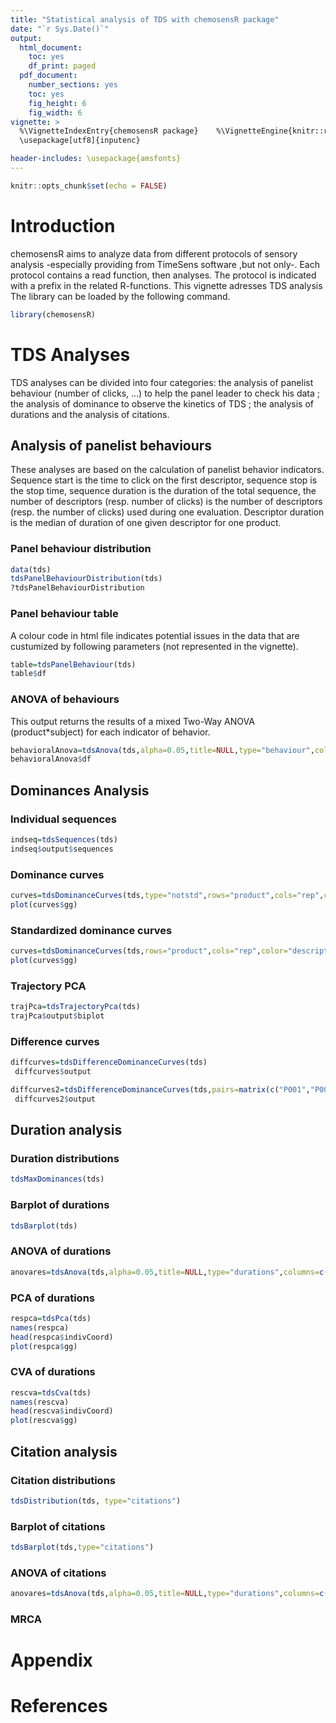 ```yaml
---
title: "Statistical analysis of TDS with chemosensR package"
date: "`r Sys.Date()`"
output:
  html_document:
    toc: yes
    df_print: paged
  pdf_document:
    number_sections: yes
    toc: yes
    fig_height: 6
    fig_width: 6
vignette: >
  %\VignetteIndexEntry{chemosensR package}    %\VignetteEngine{knitr::rmarkdown} 
  \usepackage[utf8]{inputenc}

header-includes: \usepackage{amsfonts}
---
```

```r
knitr::opts_chunk$set(echo = FALSE)
```

# Introduction
chemosensR aims to analyze data from different protocols of sensory analysis -especially providing from TimeSens software ,but not only-. Each protocol contains a read function, then analyses. The protocol is indicated with a prefix in the related R-functions. This vignette adresses TDS analysis
The library can be loaded by the following command.  
```r
library(chemosensR)
```

# TDS Analyses

TDS analyses can be divided into four categories: the analysis of panelist behaviour (number of clicks, ...) to help the panel leader to check his data ; the analysis of dominance to observe the kinetics of TDS ; the analysis of durations and the analysis of citations.

## Analysis of panelist behaviours
These analyses are based on the calculation of panelist behavior indicators. Sequence start is the time to click on the first descriptor, sequence stop is the stop time, sequence duration is the duration of the total sequence, the number of descriptors (resp. number of clicks) is the number of descriptors (resp. the number of clicks) used during one evaluation. Descriptor duration is the median of duration of one given descriptor for one product.

### Panel behaviour distribution

```r
data(tds)
tdsPanelBehaviourDistribution(tds)
?tdsPanelBehaviourDistribution
```

### Panel behaviour table
A colour code in html file indicates potential issues in the data that are custumized by following parameters (not represented in the vignette).

```r
table=tdsPanelBehaviour(tds)
table$df
```

### ANOVA of behaviours

This output returns the results of a mixed Two-Way ANOVA (product*subject) for each indicator of behavior.
```r
behavioralAnova=tdsAnova(tds,alpha=0.05,title=NULL,type="behaviour",columns=c("G_Mean","F_Product","P_Product","F_Product_Significance"))
behavioralAnova$df
```

## Dominances Analysis

### Individual sequences

```r
indseq=tdsSequences(tds) 
indseq$output$sequences
```

### Dominance curves

```r
curves=tdsDominanceCurves(tds,type="notstd",rows="product",cols="rep",color="descriptor",alpha=0.05,smooth=TRUE,draw=c("significance","hasard","graymask","periods"),fontSizeCex = NULL)
plot(curves$gg)
```

### Standardized dominance curves

```r
curves=tdsDominanceCurves(tds,rows="product",cols="rep",color="descriptor",alpha=0.05,smooth=TRUE,draw=c("significance","hasard","graymask","periods"),fontSizeCex = NULL)
plot(curves$gg)
```

### Trajectory PCA

```r
trajPca=tdsTrajectoryPca(tds)
trajPca$output$biplot
```

### Difference curves

```r
diffcurves=tdsDifferenceDominanceCurves(tds)
 diffcurves$output
```

```r
diffcurves2=tdsDifferenceDominanceCurves(tds,pairs=matrix(c("P001","P003"),1,2))
 diffcurves2$output
```

## Duration analysis

### Duration distributions

```r
tdsMaxDominances(tds)
```

### Barplot of durations

```r
tdsBarplot(tds)
```

### ANOVA of durations

```r
anovares=tdsAnova(tds,alpha=0.05,title=NULL,type="durations",columns=c("G_Mean","F_Product","P_Product","F_Product_Significance"))
```

### PCA of durations

```r
respca=tdsPca(tds)
names(respca)
head(respca$indivCoord)
plot(respca$gg)
```

### CVA of durations

```r
rescva=tdsCva(tds)
names(rescva)
head(rescva$indivCoord)
plot(rescva$gg)
```

## Citation analysis

### Citation distributions

```r
tdsDistribution(tds, type="citations")
```

### Barplot of citations

```r
tdsBarplot(tds,type="citations")
```

### ANOVA of citations

```r
anovares=tdsAnova(tds,alpha=0.05,title=NULL,type="durations",columns=c("G_Mean","F_Product","P_Product","F_Product_Significance"))
```

### MRCA



# Appendix


# References
